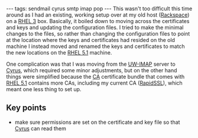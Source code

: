 ---
tags: sendmail cyrus smtp imap pop
---
This wasn't too difficult this time around as I had an existing, working setup over at my old host ([[Rackspace]]) on a [[RHEL 3]] box. Basically, it boiled down to moving across the certificates and keys and updating the configuration files. I tried to make the minimal changes to the files, so rather than changing the configuration files to point at the location where the keys and certificates had resided on the old machine I instead moved and renamed the keys and certificates to match the new locations on the [[RHEL 5.1]] machine.

One complication was that I was moving from the [[UW-IMAP]] server to [[Cyrus]], which required some minor adjustments, but on the other hand things were simplified because the [[CA]] certificate bundle that comes with [[RHEL 5.1]] contains more CAs, including my current CA ([[RapidSSL]]), which meant one less thing to set up.

== Key points ==

* make sure permissions are set on the certificate and key file so that [[Cyrus]] can read them
